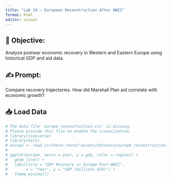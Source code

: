 ```yaml
---
title: "Lab 19 – European Reconstruction After WWII"
format: html
editor: visual
---
```


## 🧭 Objective:   
Analyze postwar economic recovery in Western and Eastern Europe using historical GDP and aid data.

## ✍️ Prompt:  
Compare recovery trajectories. How did Marshall Plan aid correlate with economic growth?

## 📥 Load Data
```r
# The data file 'europe_reconstruction.csv' is missing.
# Please provide this file to enable the visualization.
# library(tidyverse)
# library(here)
# europe <- read_csv(here::here("assets/datasets/europe_reconstruction.csv"))
# 
# ggplot(europe, aes(x = year, y = gdp, color = region)) +
#   geom_line() +
#   labs(title = "GDP Recovery in Europe Post-WWII",
#        x = "Year", y = "GDP (billions USD)") +
#   theme_minimal()
```
